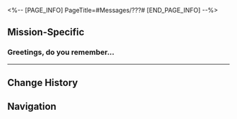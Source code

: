 <%-- [PAGE_INFO]
PageTitle=#Messages/???#
[END_PAGE_INFO] --%>
{{Messages Infobox
|id        = 102
|image     = NPC ??? Icon.png
|type      = NPC
|sender    = ???
|signature = 
|faction   = The Xianzhou Luofu
}}

==Mission-Specific==
===Greetings, do you remember...===
{{Messages
|start_condition = 
|text =
:'''???:''' Greetings, do you remember me? It's me, the heliobus who disguised as Wenyuan's wife.
:'''???:''' The healers from the Alchemy Commission took him away... and they never came back.
:'''???:''' According to the foxian tradition, those close to the deceased should present an item from their belongings.
:'''???:''' I'll offer him a kite at the Foxsomn Tomb in Fyxestroll Garden. It will be my personal way of remembering him.
:'''???:''' Once this is done, I'll be waiting for you to seal me once again. See you there.
}}
----

==Change History==
{{Change History|1.5}}

==Navigation==
{{Messages Navbox}}